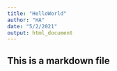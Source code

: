 ```yaml
---
title: "HelloWorld"
author: "HA"
date: "5/2/2021"
output: html_document
---
```


## This is a markdown file